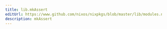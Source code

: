```yaml
---
title: lib.mkAssert
editUrl: https://www.github.com/nixos/nixpkgs/blob/master/lib/modules.nix#L995C14
description: mkAssert
---
```




<LinkCard
    title="Contribute Now!"
    description="API Documentation is done in our source code"
    href="https://www.github.com/nixos/nixpkgs/blob/master/lib/modules.nix#L995C14"
/>

